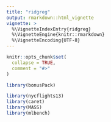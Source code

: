 ```yaml
---
title: "ridgreg"
output: rmarkdown::html_vignette
vignette: >
  %\VignetteIndexEntry{ridgreg}
  %\VignetteEngine{knitr::rmarkdown}
  %\VignetteEncoding{UTF-8}
---
```


```r
knitr::opts_chunk$set(
  collapse = TRUE,
  comment = "#>"
)
```

```r
library(bonusPack)
```

```r

library(nycflights13)
library(caret)
library(MASS)
library(mlbench)

```
